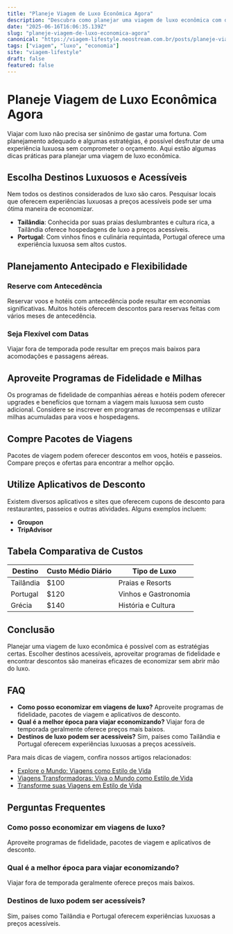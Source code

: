 ```yaml
---
title: "Planeje Viagem de Luxo Econômica Agora"
description: "Descubra como planejar uma viagem de luxo econômica com dicas práticas. Economize enquanto aproveita o melhor do luxo em suas viagens."
date: "2025-06-16T16:06:35.139Z"
slug: "planeje-viagem-de-luxo-economica-agora"
canonical: "https://viagem-lifestyle.neostream.com.br/posts/planeje-viagem-de-luxo-economica-agora"
tags: ["viagem", "luxo", "economia"]
site: "viagem-lifestyle"
draft: false
featured: false
---
```


# Planeje Viagem de Luxo Econômica Agora

Viajar com luxo não precisa ser sinônimo de gastar uma fortuna. Com planejamento adequado e algumas estratégias, é possível desfrutar de uma experiência luxuosa sem comprometer o orçamento. Aqui estão algumas dicas práticas para planejar uma viagem de luxo econômica.

## Escolha Destinos Luxuosos e Acessíveis

Nem todos os destinos considerados de luxo são caros. Pesquisar locais que oferecem experiências luxuosas a preços acessíveis pode ser uma ótima maneira de economizar.

- **Tailândia**: Conhecida por suas praias deslumbrantes e cultura rica, a Tailândia oferece hospedagens de luxo a preços acessíveis.
- **Portugal**: Com vinhos finos e culinária requintada, Portugal oferece uma experiência luxuosa sem altos custos.

## Planejamento Antecipado e Flexibilidade

### Reserve com Antecedência

Reservar voos e hotéis com antecedência pode resultar em economias significativas. Muitos hotéis oferecem descontos para reservas feitas com vários meses de antecedência.

### Seja Flexível com Datas

Viajar fora de temporada pode resultar em preços mais baixos para acomodações e passagens aéreas.

## Aproveite Programas de Fidelidade e Milhas

Os programas de fidelidade de companhias aéreas e hotéis podem oferecer upgrades e benefícios que tornam a viagem mais luxuosa sem custo adicional. Considere se inscrever em programas de recompensas e utilizar milhas acumuladas para voos e hospedagens.

## Compre Pacotes de Viagens

Pacotes de viagem podem oferecer descontos em voos, hotéis e passeios. Compare preços e ofertas para encontrar a melhor opção.

## Utilize Aplicativos de Desconto

Existem diversos aplicativos e sites que oferecem cupons de desconto para restaurantes, passeios e outras atividades. Alguns exemplos incluem:

- **Groupon**
- **TripAdvisor**

## Tabela Comparativa de Custos

| Destino       | Custo Médio Diário | Tipo de Luxo           |
|---------------|-------------------|------------------------|
| Tailândia     | $100              | Praias e Resorts       |
| Portugal      | $120              | Vinhos e Gastronomia   |
| Grécia        | $140              | História e Cultura     |

## Conclusão

Planejar uma viagem de luxo econômica é possível com as estratégias certas. Escolher destinos acessíveis, aproveitar programas de fidelidade e encontrar descontos são maneiras eficazes de economizar sem abrir mão do luxo.

## FAQ

- **Como posso economizar em viagens de luxo?**
  Aproveite programas de fidelidade, pacotes de viagem e aplicativos de desconto.
- **Qual é a melhor época para viajar economizando?**
  Viajar fora de temporada geralmente oferece preços mais baixos.
- **Destinos de luxo podem ser acessíveis?**
  Sim, países como Tailândia e Portugal oferecem experiências luxuosas a preços acessíveis.

Para mais dicas de viagem, confira nossos artigos relacionados:
- [Explore o Mundo: Viagens como Estilo de Vida](/posts/explore-o-mundo-viagens-como-estilo-de-vida)
- [Viagens Transformadoras: Viva o Mundo como Estilo de Vida](/posts/viagens-transformadoras-viva-o-mundo-como-estilo-de-vida)
- [Transforme suas Viagens em Estilo de Vida](/posts/transforme-suas-viagens-em-estilo-de-vida)

## Perguntas Frequentes

### Como posso economizar em viagens de luxo?
Aproveite programas de fidelidade, pacotes de viagem e aplicativos de desconto.

### Qual é a melhor época para viajar economizando?
Viajar fora de temporada geralmente oferece preços mais baixos.

### Destinos de luxo podem ser acessíveis?
Sim, países como Tailândia e Portugal oferecem experiências luxuosas a preços acessíveis.
